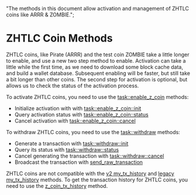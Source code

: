   "The methods in this document allow activation and management of ZHTLC coins like ARRR & ZOMBIE.";

# ZHTLC Coin Methods

ZHTLC coins, like Pirate (ARRR) and the test coin ZOMBIE take a little longer to enable, and use a new two step method to enable.
Activation can take a little while the first time, as we need to download some block cache data, and build a wallet database.
Subsequent enabling will be faster, but still take a bit longer than other coins. The second step for activation is optional, but allows us to check the status of the activation process.

To activate ZHTLC coins, you need to use the [task::enable\_z\_coin](/komodo-defi-framework/api/v20-dev/task_withdraw/#withdraw-tasks) methods:

*   Initialize activation with with [task::enable\_z\_coin::init](/komodo-defi-framework/api/v20-dev/zhtlc_coins/activation/#initialize-zhtlc-coin-activation)
*   Query activation status with [task::enable\_z\_coin::status](/komodo-defi-framework/api/v20-dev/zhtlc_coins/activation/#activation-status)
*   Cancel activation with [task::enable\_z\_coin::cancel](/komodo-defi-framework/api/v20-dev/zhtlc_coins/activation/#cancel-activation)

To withdraw ZHTLC coins, you need to use the [task::withdraw](/komodo-defi-framework/api/v20-dev/task_withdraw/#withdraw-tasks) methods:

*   Generate a transaction with [task::withdraw::init](/komodo-defi-framework/api/v20-dev/task_withdraw/#init)
*   Query its status with [task::withdraw::status](/komodo-defi-framework/api/v20-dev/task_withdraw/#status)
*   Cancel generating the transaction with [task::withdraw::cancel](/komodo-defi-framework/api/v20-dev/task_withdraw/#cancel)
*   Broadcast the transaction with [send\_raw\_transaction](/komodo-defi-framework/api/legacy/send_raw_transaction/#send-raw-transaction)

ZHTLC coins are not compatible with the [v2 my\_tx\_history](/komodo-defi-framework/api/v20/my_tx_history/) and [legacy my\_tx\_history](/komodo-defi-framework/api/legacy/my_tx_history/) methods.
To get the transaction history for ZHTLC coins, you need to use the [z\_coin\_tx\_history](/komodo-defi-framework/api/v20-dev/zhtlc_coins/transaction_history/) method.
